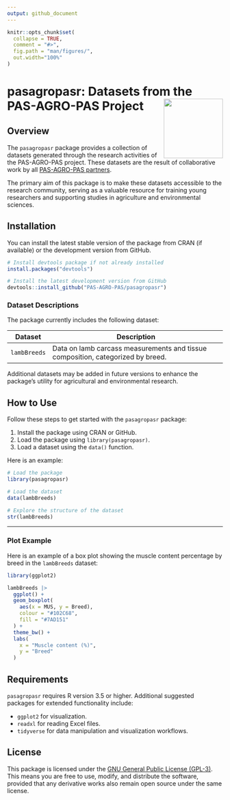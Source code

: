 ```yaml
---
output: github_document
---
```

<!-- README.md is generated from README.Rmd. Please edit that file -->

```r
knitr::opts_chunk$set(
  collapse = TRUE,
  comment = "#>",
  fig.path = "man/figures/",
  out.width="100%"
)
```

# pasagropasr: Datasets from the PAS-AGRO-PAS Project <a href='https://github.com/PAS-AGRO-PAS/pasagropasr/'><img src='man/figures/logo.png' align="right" height="138.5" /></a>

## Overview

The `pasagropasr` package provides a collection of datasets generated through the research activities of the PAS-AGRO-PAS project. These datasets are the result of collaborative work by all [PAS-AGRO-PAS partners](https://www.ipb.pt/pas-agro-pas/).  

The primary aim of this package is to make these datasets accessible to the research community, serving as a valuable resource for training young researchers and supporting studies in agriculture and environmental sciences.


## Installation

You can install the latest stable version of the package from CRAN (if available) or the development version from GitHub.

```r
# Install devtools package if not already installed
install.packages("devtools")

# Install the latest development version from GitHub
devtools::install_github("PAS-AGRO-PAS/pasagropasr")
```

### Dataset Descriptions

The package currently includes the following dataset:

| Dataset       | Description                                                         |
|---------------|---------------------------------------------------------------------|
| `lambBreeds`  | Data on lamb carcass measurements and tissue composition, categorized by breed. |

Additional datasets may be added in future versions to enhance the package's utility for agricultural and environmental research.

## How to Use

Follow these steps to get started with the `pasagropasr` package:

1. Install the package using CRAN or GitHub.
2. Load the package using `library(pasagropasr)`.
3. Load a dataset using the `data()` function.

Here is an example:

```r
# Load the package
library(pasagropasr)

# Load the dataset
data(lambBreeds)

# Explore the structure of the dataset
str(lambBreeds)
```


---

### Plot Example

Here is an example of a box plot showing the muscle content percentage by breed in the `lambBreeds` dataset:

```r
library(ggplot2)

lambBreeds |>
  ggplot() +
  geom_boxplot(
    aes(x = MUS, y = Breed), 
    colour = "#102C68", 
    fill = "#7AD151"
  ) +
  theme_bw() +
  labs(
    x = "Muscle content (%)", 
    y = "Breed"
  )
```

## Requirements

`pasagropasr` requires R version 3.5 or higher. Additional suggested packages for extended functionality include:

- `ggplot2` for visualization.
- `readxl` for reading Excel files.
- `tidyverse` for data manipulation and visualization workflows.

## License

This package is licensed under the [GNU General Public License (GPL-3)](https://github.com/PAS-AGRO-PAS/pasagropasr/blob/main/LICENSE). This means you are free to use, modify, and distribute the software, provided that any derivative works also remain open source under the same license.
